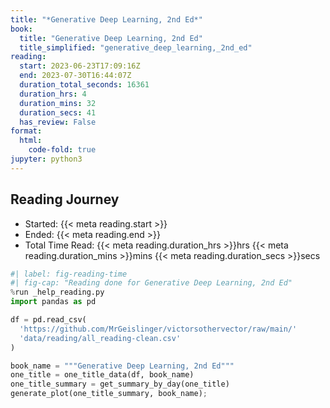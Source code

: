 ```yaml
---
title: "*Generative Deep Learning, 2nd Ed*"
book:
  title: "Generative Deep Learning, 2nd Ed"
  title_simplified: "generative_deep_learning,_2nd_ed"
reading:
  start: 2023-06-23T17:09:16Z
  end: 2023-07-30T16:44:07Z
  duration_total_seconds: 16361
  duration_hrs: 4
  duration_mins: 32
  duration_secs: 41
  has_review: False
format:
  html:
    code-fold: true
jupyter: python3
---
```


## Reading Journey

* Started: {{< meta reading.start >}}
* Ended: {{< meta reading.end >}}
* Total Time Read: {{< meta reading.duration_hrs >}}hrs {{< meta reading.duration_mins >}}mins {{< meta reading.duration_secs >}}secs

```python
#| label: fig-reading-time
#| fig-cap: "Reading done for Generative Deep Learning, 2nd Ed"
%run _help_reading.py
import pandas as pd

df = pd.read_csv(
  'https://github.com/MrGeislinger/victorsothervector/raw/main/'
  'data/reading/all_reading-clean.csv'
)

book_name = """Generative Deep Learning, 2nd Ed"""
one_title = one_title_data(df, book_name)
one_title_summary = get_summary_by_day(one_title)
generate_plot(one_title_summary, book_name);
```
